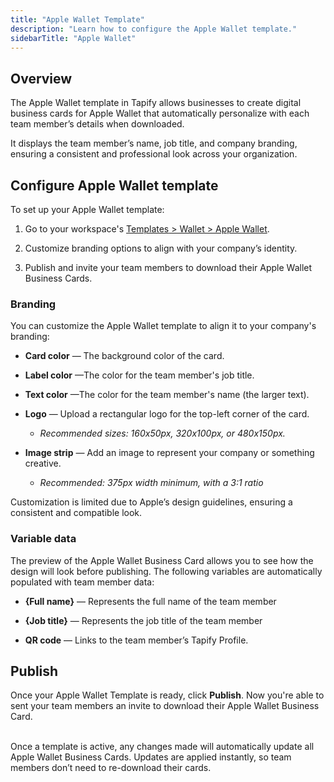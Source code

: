 ```yaml
---
title: "Apple Wallet Template"
description: "Learn how to configure the Apple Wallet template."
sidebarTitle: "Apple Wallet"
---
```


## Overview

The Apple Wallet template in Tapify allows businesses to create digital business cards for Apple Wallet that automatically personalize with each team member’s details when downloaded.&#x20;

It displays the team member’s name, job title, and company branding, ensuring a consistent and professional look across your organization.

## Configure Apple Wallet template

To set up your Apple Wallet template:

1. Go to your workspace's [Templates](https://tapify.app/templates/wallets)[ > Wallet > Apple Wallet](https://tapify.app/templates/wallets).

2. Customize branding options to align with your company’s identity.

3. Publish and invite your team members to download their Apple Wallet Business Cards.

### Branding

You can customize the Apple Wallet template to align it to your company's branding:

* **Card color** — The background color of the card.

* **Label color** —The color for the team member's job title.

* **Text color** —The color for the team member's name (the larger text).

* **Logo** — Upload a rectangular logo for the top-left corner of the card.

  * *Recommended sizes: 160x50px, 320x100px, or 480x150px.*

* **Image strip** — Add an image to represent your company or something creative.

  * *Recommended: 375px width minimum, with a 3:1 ratio*

<Warning>
  Customization is limited due to Apple’s design guidelines, ensuring a consistent and compatible look.
</Warning>

### Variable data

The preview of the Apple Wallet Business Card allows you to see how the design will look before publishing. The following variables are automatically populated with team member data:

* **\{Full name}** — Represents the full name of the team member

* **\{Job title}** — Represents the job title of the team member

* **QR code** — Links to the team member’s Tapify Profile.

## Publish

Once your Apple Wallet Template is ready, click **Publish**. Now you're able to sent your team members an invite to download their Apple Wallet  Business Card.

<br />

<Info>
  Once a template is active, any changes made will automatically update all Apple Wallet Business Cards. Updates are applied instantly, so team members don’t need to re-download their cards.
</Info>